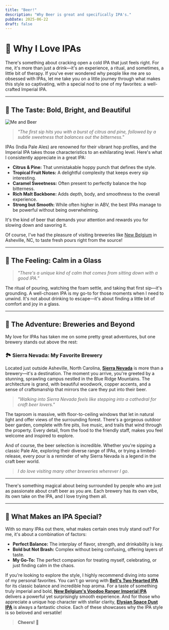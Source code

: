 ```yaml
---
title: "Beer!"
description: "Why Beer is great and specifically IPA's."
pubDate: 2025-06-22
draft: false
---
```


# 🍺 Why I Love IPAs

There's something about cracking open a cold IPA that just feels right. For me, it's more than just a drink—it's an experience, a ritual, and sometimes, a little bit of therapy. If you've ever wondered why people like me are so obsessed with IPAs, let me take you on a little journey through what makes this style so captivating, with a special nod to one of my favorites: a well-crafted Imperial IPA.

---

## 🌟 The Taste: Bold, Bright, and Beautiful

![Me and Beer](https://qmpdliftraf4pov3.public.blob.vercel-storage.com/beer%28me%29-YsV88J32Ch14680vyJHBEJbJQ2WpVE.webp)

> *"The first sip hits you with a burst of citrus and pine, followed by a subtle sweetness that balances out the bitterness."*

IPAs (India Pale Ales) are renowned for their vibrant hop profiles, and the Imperial IPA takes those characteristics to an exhilarating level. Here's what I consistently appreciate in a great IPA:

-   **Citrus & Pine:** That unmistakable hoppy punch that defines the style.
-   **Tropical Fruit Notes:** A delightful complexity that keeps every sip interesting.
-   **Caramel Sweetness:** Often present to perfectly balance the hop bitterness.
-   **Rich Malt Backbone:** Adds depth, body, and smoothness to the overall experience.
-   **Strong but Smooth:** While often higher in ABV, the best IPAs manage to be powerful without being overwhelming.

It's the kind of beer that demands your attention and rewards you for slowing down and savoring it.

Of course, I've had the pleasure of visiting breweries like [New Belgium](https://newbelgium.com/visit/asheville) in Asheville, NC, to taste fresh pours right from the source!

---

## 🧘 The Feeling: Calm in a Glass

> *"There's a unique kind of calm that comes from sitting down with a good IPA."*

The ritual of pouring, watching the foam settle, and taking that first sip—it's grounding. A well-chosen IPA is my go-to for those moments when I need to unwind. It's not about drinking to escape—it's about finding a little bit of comfort and joy in a glass.

---

## 🍻 The Adventure: Breweries and Beyond

My love for IPAs has taken me on some pretty great adventures, but one brewery stands out above the rest:

### 🏞️ **Sierra Nevada: My Favorite Brewery**

Located just outside Asheville, North Carolina, **[Sierra Nevada](https://sierranevada.com/visit/mills-river/taproom)** is more than a brewery—it's a destination. The moment you arrive, you're greeted by a stunning, sprawling campus nestled in the Blue Ridge Mountains. The architecture is grand, with beautiful woodwork, copper accents, and a sense of craftsmanship that mirrors the care they put into their beer.

> *"Walking into Sierra Nevada feels like stepping into a cathedral for craft beer lovers."*

The taproom is massive, with floor-to-ceiling windows that let in natural light and offer views of the surrounding forest. There's a gorgeous outdoor beer garden, complete with fire pits, live music, and trails that wind through the property. Every detail, from the food to the friendly staff, makes you feel welcome and inspired to explore.

And of course, the beer selection is incredible. Whether you're sipping a classic Pale Ale, exploring their diverse range of IPAs, or trying a limited-release, every pour is a reminder of why Sierra Nevada is a legend in the craft beer world.

> *I do love visiting many other breweries wherever I go*.

---

There's something magical about being surrounded by people who are just as passionate about craft beer as you are. Each brewery has its own vibe, its own take on the IPA, and I love trying them all.

---

## 🎯 What Makes an IPA Special?

With so many IPAs out there, what makes certain ones truly stand out? For me, it's about a combination of factors:

-   **Perfect Balance:** The interplay of flavor, strength, and drinkability is key.
-   **Bold but Not Brash:** Complex without being confusing, offering layers of taste.
-   **My Go-To:** The perfect companion for treating myself, celebrating, or just finding calm in the chaos.

If you're looking to explore the style, I highly recommend diving into some of my personal favorites. You can't go wrong with **[Bell's Two Hearted IPA](https://bellsbeer.com/beers/two-hearted-ale/)** for its classic balance and incredible hop aroma. For a taste of something truly imperial and bold, **[New Belgium's Voodoo Ranger Imperial IPA](https://www.newbelgium.com/beer/voodoo-ranger-imperial-ipa/)** delivers a powerful yet surprisingly smooth experience. And for those who appreciate a unique hop character with stellar clarity, **[Elysian Space Dust IPA](https://www.elysianbrewing.com/beer/space-dust-ipa)** is always a fantastic choice. Each of these showcases why the IPA style is so beloved and versatile!

> **Cheers! 🍻**